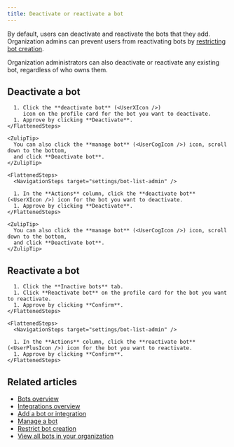 ```yaml
---
title: Deactivate or reactivate a bot
---
```





By default, users can deactivate and reactivate the bots that they
add. Organization admins can prevent users from reactivating bots by
[restricting bot creation](/help/restrict-bot-creation).

Organization administrators can also deactivate or reactivate any existing
bot, regardless of who owns them.

## Deactivate a bot

<Tabs>
  <TabItem label="Via personal settings">
    <FlattenedSteps>
      <NavigationSteps target="settings/your-bots" />

      1. Click the **deactivate bot** (<UserXIcon />)
         icon on the profile card for the bot you want to deactivate.
      1. Approve by clicking **Deactivate**.
    </FlattenedSteps>

    <ZulipTip>
      You can also click the **manage bot** (<UserCogIcon />) icon, scroll down to the bottom,
      and click **Deactivate bot**.
    </ZulipTip>
  </TabItem>

  <TabItem label="Via organization settings">
    <AdminOnly />

    <FlattenedSteps>
      <NavigationSteps target="settings/bot-list-admin" />

      1. In the **Actions** column, click the **deactivate bot** (<UserXIcon />) icon for the bot you want to deactivate.
      1. Approve by clicking **Deactivate**.
    </FlattenedSteps>

    <ZulipTip>
      You can also click the **manage bot** (<UserCogIcon />) icon, scroll down to the bottom,
      and click **Deactivate bot**.
    </ZulipTip>
  </TabItem>
</Tabs>

## Reactivate a bot

<Tabs>
  <TabItem label="Via personal settings">
    <FlattenedSteps>
      <NavigationSteps target="settings/your-bots" />

      1. Click the **Inactive bots** tab.
      1. Click **Reactivate bot** on the profile card for the bot you want to reactivate.
      1. Approve by clicking **Confirm**.
    </FlattenedSteps>
  </TabItem>

  <TabItem label="Via organization settings">
    <AdminOnly />

    <FlattenedSteps>
      <NavigationSteps target="settings/bot-list-admin" />

      1. In the **Actions** column, click the **reactivate bot** (<UserPlusIcon />) icon for the bot you want to reactivate.
      1. Approve by clicking **Confirm**.
    </FlattenedSteps>
  </TabItem>
</Tabs>

## Related articles

* [Bots overview](/help/bots-overview)
* [Integrations overview](/help/integrations-overview)
* [Add a bot or integration](/help/add-a-bot-or-integration)
* [Manage a bot](/help/manage-a-bot)
* [Restrict bot creation](/help/restrict-bot-creation)
* [View all bots in your organization](/help/view-all-bots-in-your-organization)
